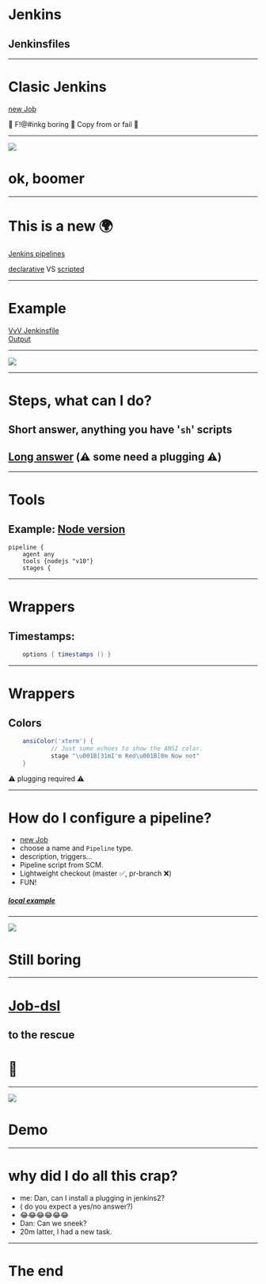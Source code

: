


# Jenkins
## Jenkinsfiles

---
# Clasic Jenkins

[new Job](https://jenkins2.gamevy.com/view/all/newJob)

🤬 F!@#inkg boring 🤬 Copy from or fail 🤬

---

<Image src="https://media.giphy.com/media/BgBf6pW9qOgQU/giphy.gif" />

# ok, boomer

---
# This is a new 🌍

[Jenkins pipelines](https://jenkins.io/doc/book/pipeline/)

[declarative](https://jenkins.io/doc/book/pipeline/#declarative-pipeline-fundamentals) VS
[scripted](https://jenkins.io/doc/book/pipeline/#scripted-pipeline-fundamentals)


---
# Example

[VvV Jenkinsfile](https://github.com/gluckgames/vegans-vs-vampires/blob/master/Jenkinsfile) <br />
[Output](https://jenkins2.gamevy.com/view/vegans%20vs%20vampires/job/vegans-vs-vampires-pull-request/)

---
<Image src="https://media.giphy.com/media/mMDA2ZvTdzJPk6RAlP/giphy.gif"/>

---
# Steps, what can I do? 

## Short answer, anything you have '`sh`' scripts
## [Long answer](https://jenkins.io/doc/pipeline/steps/) (⚠️ some need a plugging ⚠️)

---
# Tools
## Example: [Node version](https://github.com/gluckgames/vegans-vs-vampires/blob/master/Jenkinsfile#L3)
```
pipeline {
    agent any
    tools {nodejs "v10"}
    stages {
```
---
# Wrappers
## Timestamps:
```groovy
    options { timestamps () }
```
---
# Wrappers
## Colors
```groovy
    ansiColor('xterm') {
            // Just some echoes to show the ANSI color.
            stage "\u001B[31mI'm Red\u001B[0m Now not"
    }
```
⚠️ plugging required ⚠️


---
# How do I configure a pipeline? 

- [new Job](https://jenkins2.gamevy.com/view/all/newJob)
- choose a name and `Pipeline` type.
- description, triggers...
- Pipeline script from SCM.
- Lightweight checkout (master ✅, pr-branch ❌)
- FUN!

##### [local example](http://localhost/job/get-upgradeable-package-list-TEST/configure)

---

<Image src="https://media.giphy.com/media/ZXKZWB13D6gFO/giphy.gif"/>

# Still boring

---
# [Job-dsl ](https://jenkinsci.github.io/job-dsl-plugin/)
## to the rescue
# 🤩

---

<Image src="https://media.giphy.com/media/UrEQirmnMPxBwToULv/giphy.gif"/>

# Demo

---

# why did I do all this crap?
<Steps>

- me: Dan, can I install a plugging in jenkins2?
- ( do you expect a yes/no answer?)
- 😂😂😂😂😂😂
- Dan: Can we sneek? 
- 20m latter, I had a new task.

</Steps>


---

# The end


